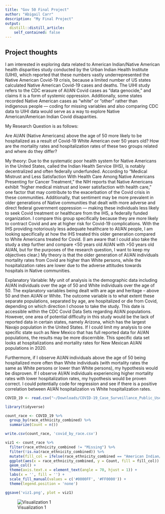 ```yaml
---
title: "Gov 50 Final Project"
author: "Abigail Carr"
description: "My Final Project"
output:
  distill::distill_article:
    self_contained: false
---
```




## Project thoughts

I am interested in exploring data related to American Indian/Native American health disparities study conducted by the Urban Indian Health Institute (UIHI), which reported that these numbers vastly underrepresented the Native American Covid-19 crisis, because a limited number of US states calculated Native American Covid-19 cases and deaths. The UIHI study refers to the CDC erasure of AI/AN Covid cases as “data genocide,” and claims it is a form of systemic oppression. Additionally, some states recorded Native American cases as “white” or “other” rather than indigenous people --- coding for missing variables and also comparing CDC data to UIHI data would serve as a way to explore Native American/American Indian Covid disaparities. 

My Research Question is as follows: 

Are AI/AN (Native Americans) above the age of 50 more likely to be hospitalized as a result of Covid-19 White American over 50 years old? How are the mortality rates and hospitalization rates of these two groups related and where do they differ? 

My theory: 
Due to the systematic poor health system for Native Americans in the United States, called the Indian Health Service (IHS), is notably decentralized and often federally underfunded. According to “Medical Mistrust and Less Satisfaction With Health Care Among Native Americans Presenting for Cancer Treatment,” the NIH reports that Native Americans exhibit “higher medical mistrust and lower satisfaction with health care,” one factor that may contribute to the exacerbation of the Covid crisis in these communities. Additionally, that sentiment may be more prevalent in older generations of Native communities that dealt with more adverse and direct federal government oppression — making these individuals less likely to seek Covid treatment or healthcare from the IHS, a federally funded organization. I compare this group specifically because they are more likely to contract Covid and are at higher risk for Covid-19 complications. With the IHS providing notoriously less adequate healthcare to AI/AN people, I am looking specifically at how the IHS treated this older generation compared to White Americans treated for Covid. (I am aware that I could also take the study a step further and compare <50 years old AI/AN with >50 years old AI/AN, but for the purposes of the research question, I want to keep my objectives clear.) My theory is that the older generation of AI/AN individuals mortality rates from Covid are higher than White persons, while the hospitalization rates are lower due to the adverse attitudes towards hospitals in Native communities. 

Explanatory Variable: My unit of analysis is the demographic data including AI/AN individuals over the age of 50 and White individuals over the age of 50. The explanatory variables being dealt with are age and heritage – above 50 and then AI/AN or White. The outcome variable is to what extent these separate populations, separated by age, are hospitalized or die from Covid, depending on which direction I choose to take the study. This date is accessible within the CDC Covid Data Sets regarding AI/AN populations. However, one area of potential difficulty in this study would be the lack of reported data in certain states, namely Arizona, which has the largest Navajo population in the United States. If I could limit my analysis to one specific state such as New Mexico that has full reported data for AI/AN populations, the results may be more discernible. This specific data set looks at hospitalizations and mortality rates for New Mexican AI/AN populations in 2020. 

Furthermore, if I observe AI/AN individuals above the age of 50 being hospitalized more often than White individuals (with mortality rates the same as White persons or lower than White persons), my hypothesis would be disproven. If I observe AI/AN individuals experiencing higher mortality rates with lower hospitalization rates, my hypothesis would be proven correct. I could potentially code for regression and see if there is a positive correlation between AI/AN hospitalization vs White hospitalization rates. 

```r
COVID_19 <- read.csv("~/Downloads/COVID-19_Case_Surveillance_Public_Use_Data.csv")

library(tidyverse)

count_race <- COVID_19 %>%
  group_by(race_ethnicity_combined) %>%
  summarize(Count = n())

write.csv(count_race, 'covid_by_race.csv')

```

```r

viz1 <- count_race %>%
  filter(race_ethnicity_combined != "Missing") %>%
  filter(!is.na(race_ethnicity_combined)) %>%
  mutate(fill_col = ifelse(race_ethnicity_combined == "American Indian/Alaska Native, Non-Hispanic", "A", "B")) %>%
  ggplot(aes(x = race_ethnicity_combined, y = Count, fill = fill_col)) +
  geom_col() +
  theme(axis.text.x = element_text(angle = 70, hjust = 1)) +
  labs(x = '', fill = '') +
  scale_fill_manual(values = c('#0000FF', '#FF0000')) +
  theme(legend.position = 'none')

ggsave('viz1.png', plot = viz1)

```
![Visualization 1](./viz1.png)
